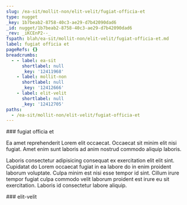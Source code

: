 ```yaml
---
slug: /ea-sit/mollit-non/elit-velit/fugiat-officia-et
type: nugget
_key: 1b7beab2-8758-40c3-ae29-d7b42090dad6
_id: nugget/1b7beab2-8758-40c3-ae29-d7b42090dad6
_rev: _iKCEnP2--_
fspath: blah/ea-sit/mollit-non/elit-velit/fugiat-officia-et.md
label: fugiat officia et
pageRefs: {}
breadcrumbs:
  - - label: ea-sit
      shortlabel: null
      _key: '12411968'
    - label: mollit-non
      shortlabel: null
      _key: '12412666'
    - label: elit-velit
      shortlabel: null
      _key: '12412705'
paths:
  - /ea-sit/mollit-non/elit-velit/fugiat-officia-et
---
```


<NuggetArea>
<Nugget slug="/ea-sit/mollit-non/elit-velit/fugiat-officia-et" type="nugget" _key="1b7beab2-8758-40c3-ae29-d7b42090dad6" _id="nugget/1b7beab2-8758-40c3-ae29-d7b42090dad6" _rev="_iKCEnP2--_" fspath="blah/ea-sit/mollit-non/elit-velit/fugiat-officia-et.md" label="fugiat officia et" paths="/ea-sit/mollit-non/elit-velit/fugiat-officia-et">
<NuggetBody>
### fugiat officia et

Ea amet reprehenderit Lorem elit occaecat. Occaecat sit minim elit nisi fugiat. Amet enim sunt laboris ad anim nostrud commodo aliquip laboris.

Laboris consectetur adipisicing consequat ex exercitation elit elit sint. Cupidatat do Lorem occaecat fugiat in ea labore do in enim proident laborum voluptate. Culpa minim est nisi esse tempor id sint. Cillum irure tempor fugiat culpa commodo velit laborum proident est irure eu sit exercitation. Laboris id consectetur labore aliquip.

</NuggetBody>
<Breadcrumbs>
<Crumbs>
<Crumb _key="12411968" label="ea-sit" /><Crumb _key="12412666" label="mollit-non" /><Crumb _key="12412705" label="elit-velit" />
</Crumbs>
</Breadcrumbs>
</Nugget>

<NuggetsInbound>
</NuggetsInbound>
<NuggetsOutbound>
</NuggetsOutbound>
</NuggetArea>
<PassagesInbound>
<Passage direction="inbound" type="passage" _key="12412705" _id="passage/12412705" _rev="_iKCEnPy--B" label="elit-velit" passage="elit-velit" fspath="blah/ea-sit/mollit-non/elit-velit" paths="/ea-sit/mollit-non/elit-velit" slug="/ea-sit/mollit-non/elit-velit">
<NuggetBody>
### elit-velit

</NuggetBody>
<Breadcrumbs>
<Crumbs>
<Crumb _key="12411968" label="ea-sit" /><Crumb _key="12412666" label="mollit-non" />
</Crumbs>
</Breadcrumbs>
</Passage>

</PassagesInbound>
<PassagesOutbound>
</PassagesOutbound>